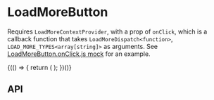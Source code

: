 
<Meta title="Components/LoadMoreButton" component={LoadMoreButton} />

# LoadMoreButton

Requires `LoadMoreContextProvider`, with a prop of `onClick`, which is a callback function that takes `LoadMoreDispatch<function>`, `LOAD_MORE_TYPES<array[string]>`
as arguments. See [LoadMoreButton.onClick.js mock](https://github.com/aesop/aesop-gel/tree/develop/src/components/LoadMoreButton/__mocks__/LoadMoreButton.onClick.js)
for an example.

<Canvas>
  <Story name="Base component">
    {(() => {
      return (
        <LoadMoreContextProvider onClick={mockLoadMoreButtonOnClick}>
          <LoadMoreButton
            className={LoadMoreButtonFixture.className}
            copy={LoadMoreButtonFixture.copy}
            dataTestRef={LoadMoreButtonFixture.dataTestRef}
            isEnabled={LoadMoreButtonFixture.isEnabled}
          />
        </LoadMoreContextProvider>
      );
    })()}
  </Story>
</Canvas>

## API

<ArgsTable of={LoadMoreButton} />

